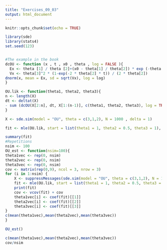 ```yaml
---
title: "Exercises_09_03"
output: html_document
---
```


```r
knitr::opts_chunk$set(echo = TRUE)
```

```r
library(sde)
library(stats4)
set.seed(123)


#The example in the book
dcOU <- function (x , t , x0 , theta , log = FALSE ){
  Ex <- theta [1] / theta [2]+(x0 - theta[1] / theta[2]) * exp (-theta[2] * t)
  Vx <- theta[3]^2 * (1-exp(-2 * theta[2] * t)) / (2 * theta[2])
dnorm(x, mean = Ex, sd = sqrt(Vx), log = log)
}

OU.lik <- function(theta1, theta2, theta3){
n <- length(X)
dt <- deltat(X)
- sum (dcOU(X[2:n], dt, X[1:(n-1)], c(theta1, theta2, theta3), log = TRUE ))
}

X <- sde.sim(model = "OU", theta = c(3,1,2), N = 1000 , delta = 1)

fit <- mle(OU.lik, start = list(theta1 = 1, theta2 = 0.5, theta3 = 1), method = "L-BFGS-B", lower = c(-Inf,0,0))

summary(fit)
#Repetitions
nsim <- 100
OU_est <- function(nsim=100){
theta1vec <- rep(0, nsim)
theta2vec <- rep(0, nsim)
theta3vec <- rep(0, nsim)
cov <- matrix(rep(0,9), ncol = 3, nrow = 3)
for (i in 1:nsim) {
    X <- suppressMessages(sde.sim(model = "OU", theta = c(3,1,2), N = 1000 , delta = 1))
    fit <- mle(OU.lik, start = list(theta1 = 1, theta2 = 0.5, theta3 = 1), method = "L-BFGS-B", lower = c(-Inf,0,0))
    print(fit)
    cov <- vcov(fit) + cov
    theta1vec[i] <- coef(fit)[[1]]
    theta2vec[i] <- coef(fit)[[2]]
    theta3vec[i] <- coef(fit)[[3]]
}
c(mean(theta1vec),mean(theta2vec),mean(theta3vec))
}

OU_est()

c(mean(theta1vec),mean(theta2vec),mean(theta3vec))
cov/nsim
```

